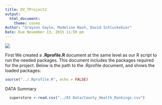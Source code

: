 ```yaml
---
title: DV_TProject2 
output: 
  html_document:
    theme: cosmo
Author: "Grayson Gayle, Madeline Nash, David Schluckebier"
Date: Due November 13, 2015 11:59 pm
---
```


![](http://www.spikeybits.com/wp-content/uploads/2015/02/Money.jpeg)

First We created a **.Rprofile.R ** document at the same level as our R script to run the needed packages. This document includes the packages required for the project.
Below is the path to the .Rprofile document, and shows the loaded packages:

```r
source("../.Rprofile.R", echo = FALSE)
``` 

DATA Summary

```r
  superstore <-read.csv("../01 Data/County_Health_Rankings.csv")
``` 